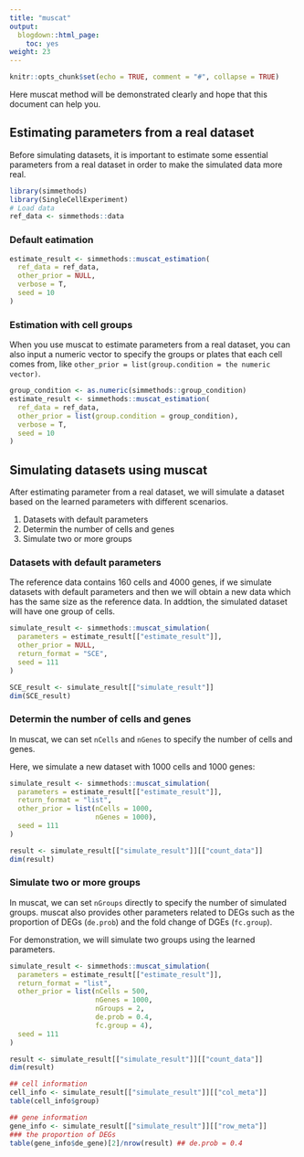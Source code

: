 ```yaml
---
title: "muscat"
output:
  blogdown::html_page:
    toc: yes
weight: 23
---
```


<!-- github markdown built using 
rmarkdown::render("vignettes/muscat.Rmd", output_format = rmarkdown::github_document())
-->

```r
knitr::opts_chunk$set(echo = TRUE, comment = "#", collapse = TRUE)
```
Here muscat method will be demonstrated clearly and hope that this document can help you.

## Estimating parameters from a real dataset

Before simulating datasets, it is important to estimate some essential parameters from a real dataset in order to make the simulated data more real. 

```r
library(simmethods)
library(SingleCellExperiment)
# Load data
ref_data <- simmethods::data
```

### Default eatimation

```r
estimate_result <- simmethods::muscat_estimation(
  ref_data = ref_data,
  other_prior = NULL,
  verbose = T,
  seed = 10
)
```

### Estimation with cell groups

When you use muscat to estimate parameters from a real dataset, you can also input a numeric vector to specify the groups or plates that each cell comes from, like `other_prior = list(group.condition = the numeric vector)`.

```r
group_condition <- as.numeric(simmethods::group_condition)
estimate_result <- simmethods::muscat_estimation(
  ref_data = ref_data,
  other_prior = list(group.condition = group_condition),
  verbose = T,
  seed = 10
)
```

## Simulating datasets using muscat

After estimating parameter from a real dataset, we will simulate a dataset based on the learned parameters with different scenarios.

1. Datasets with default parameters
2. Determin the number of cells and genes
3. Simulate two or more groups

### Datasets with default parameters

The reference data contains 160 cells and 4000 genes, if we simulate datasets with default parameters and then we will obtain a new data which has the same size as the reference data. In addtion, the simulated dataset will have one group of cells.

```r
simulate_result <- simmethods::muscat_simulation(
  parameters = estimate_result[["estimate_result"]],
  other_prior = NULL,
  return_format = "SCE",
  seed = 111
)
```

```r
SCE_result <- simulate_result[["simulate_result"]]
dim(SCE_result)
```

### Determin the number of cells and genes

In muscat, we can set `nCells` and `nGenes` to specify the number of cells and genes.

Here, we simulate a new dataset with 1000 cells and 1000 genes:

```r
simulate_result <- simmethods::muscat_simulation(
  parameters = estimate_result[["estimate_result"]],
  return_format = "list",
  other_prior = list(nCells = 1000,
                     nGenes = 1000),
  seed = 111
)
```

```r
result <- simulate_result[["simulate_result"]][["count_data"]]
dim(result)
```

### Simulate two or more groups

In muscat, we can set `nGroups` directly to specify the number of simulated groups. muscat also provides other parameters related to DEGs such as the proportion of DEGs (`de.prob`) and the fold change of DGEs (`fc.group`).

For demonstration, we will simulate two groups using the learned parameters.
```r
simulate_result <- simmethods::muscat_simulation(
  parameters = estimate_result[["estimate_result"]],
  return_format = "list",
  other_prior = list(nCells = 500,
                     nGenes = 1000,
                     nGroups = 2,
                     de.prob = 0.4,
                     fc.group = 4),
  seed = 111
)
```

```r
result <- simulate_result[["simulate_result"]][["count_data"]]
dim(result)
```

```r
## cell information
cell_info <- simulate_result[["simulate_result"]][["col_meta"]]
table(cell_info$group)
```

```r
## gene information
gene_info <- simulate_result[["simulate_result"]][["row_meta"]]
### the proportion of DEGs
table(gene_info$de_gene)[2]/nrow(result) ## de.prob = 0.4
```
